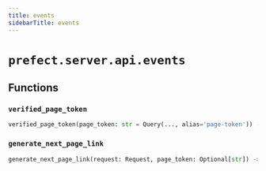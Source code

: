 ```yaml
---
title: events
sidebarTitle: events
---
```


# `prefect.server.api.events`

## Functions

### `verified_page_token` <sup><a href="https://github.com/PrefectHQ/prefect/blob/main/src/prefect/server/api/events.py#L165" target="_blank"><Icon icon="github" size="14" /></a></sup>

```python
verified_page_token(page_token: str = Query(..., alias='page-token')) -> str
```

### `generate_next_page_link` <sup><a href="https://github.com/PrefectHQ/prefect/blob/main/src/prefect/server/api/events.py#L246" target="_blank"><Icon icon="github" size="14" /></a></sup>

```python
generate_next_page_link(request: Request, page_token: Optional[str]) -> Optional[str]
```
